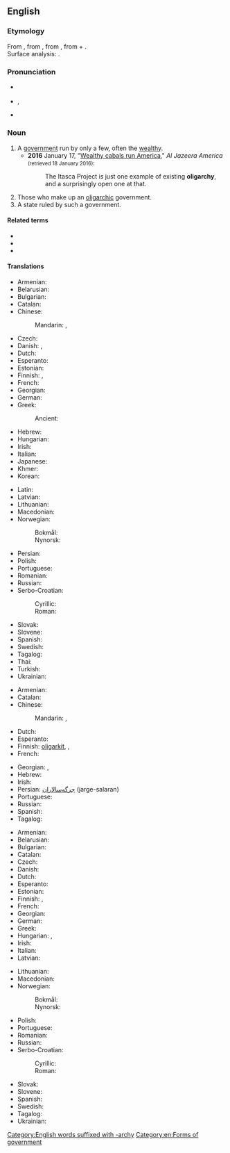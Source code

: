 ==English==

===Etymology===
From {{etyl|fr|en}} {{m|fr|oligarchie}}, from {{etyl|la|en}} {{m|la|oligarchia}}, from {{etyl|grc|en}} {{m|grc|ὀλιγαρχία}}, from {{m|grc|ὀλίγος||few}} + {{m|grc|ἀρχή||rule}}.<br />
Surface analysis: {{confix|olig|t1=few|archy|t2=rule”, “command|lang=en}}.

===Pronunciation===
* {{a|UK}} {{IPA|/ˈɒlɪɡɑːki/|lang=en}}
* {{a|US}} {{enPR|älʹĭ-gär'kē|ōlʹĭ-gär'kē}}, {{IPA|/ˈɑːlɪˌɡɑɹki/|/ˈoʊlɪˌɡɑɹki/|lang=en}}
* {{audio|en-uk-oligarchy.ogg|Audio (UK)|lang=en}}

===Noun===
{{wikipedia}}
{{en-noun|oligarchies}}

# A [[government]] run by only a few, often the [[wealthy]].
#* '''2016''' January 17, "[http://america.aljazeera.com/opinions/2016/1/wealthy-cabals-run-america.html Wealthy cabals run America]," ''Al Jazeera America'' <small>(retrieved 18 January 2016)</small>:
#*: The Itasca Project is just one example of existing '''oligarchy''', and a surprisingly open one at that.
# Those who make up an [[oligarchic]] government.
# A state ruled by such a government.

====Related terms====
* {{l|en|oligarch}}
* {{l|en|oligarchic}}
* {{l|en|oligarchical}}

====Translations====
{{trans-top|Government by only a few}}
* Armenian: {{t+|hy|օլիգարխիա}}
* Belarusian: {{t|be|аліга́рхія|f}}
* Bulgarian: {{t+|bg|олигархия|f}}
* Catalan: {{t|ca|oligarquia|f}}
* Chinese:
*: Mandarin: {{t+|cmn|寡頭政治|sc=Hani}}, {{t+|cmn|寡头政治|tr=guǎtóu zhèngzhì|sc=Hani}}
* Czech: {{t+|cs|oligarchie|f}}
* Danish: {{t+|da|oligarki|n}}, {{t|da|fåmandsvælde|n|c}}
* Dutch: {{t+|nl|oligarchie|f}}
* Esperanto: {{t|eo|oligarĥio}}
* Estonian: {{t|et|oligarhia}}
* Finnish: {{t+|fi|harvainvalta}}, {{t+|fi|oligarkia}}
* French: {{t+|fr|oligarchie|f}}
* Georgian: {{t|ka|ოლიგარქია}}
* German: {{t+|de|Oligarchie|f}}
* Greek: {{t+|el|ολιγαρχία|f}}
*: Ancient: {{t|grc|ὀλιγαρχία|f}}
* Hebrew: {{t+|he|אוליגרכיה|f}}
* Hungarian: {{t+|hu|oligarchia}}
* Irish: {{t|ga|olagarcacht|f}}
* Italian: {{t+|it|oligarchia|f}}
* Japanese: {{t|ja|寡頭政治|tr=かとうせいじ, katō seiji}}
* Khmer: {{t|km|អប្បាធិបតេយ្យ|sc=Khmr|tr=appa’ tʰippa’tay}}
* Korean: {{t|ko|과두제}}
{{trans-mid}}
* Latin: {{t|la|oligarchia|f}}
* Latvian: {{t|lv|oligarhija|f}}
* Lithuanian: {{t|lt|oligarchija|f}}
* Macedonian: {{t|mk|олигархија|f}}
* Norwegian:
*: Bokmål: {{t|nb|oligarki|n}}
*: Nynorsk: {{t|nn|oligarki|n}}
* Persian: {{t+|fa|اولیگارشی|tr=oligárši|sc=fa-Arab}}
* Polish: {{t+|pl|oligarchia|f}}
* Portuguese: {{t+|pt|oligarquia|f}}
* Romanian: {{t+|ro|oligarhie|f}}
* Russian: {{t+|ru|олига́рхия|f}}
* Serbo-Croatian:
*: Cyrillic: {{t|sh|олигархија|f|alt=олигархија}}
*: Roman: {{t+|sh|oligarhija|f}}
* Slovak: {{t|sk|oligarchia|f}}
* Slovene: {{t+|sl|oligarhija|f}}
* Spanish: {{t+|es|oligarquía|f}}
* Swedish: {{t+|sv|oligarki|n}}
* Tagalog: {{t|tl|untipunuan}}
* Thai: {{t+|th|คณาธิปไตย|tr=khanathipatai}}
* Turkish: {{t+|tr|oligarşi}}
* Ukrainian: {{t+|uk|олігархі́я|f}}
{{trans-bottom}}

{{trans-top|Those who make up an oligarchic government}}
* Armenian: {{t+|hy|օլիգարխիա}}
* Catalan: {{t|ca|oligarquia|f}}
* Chinese:
*: Mandarin: {{t+|cmn|寡頭|sc=Hani}}, {{t+|cmn|寡头|tr=guǎtóu|sc=Hani}}
* Dutch: {{t+|nl|oligarchie|f}}
* Esperanto: {{t|eo|oligarĥio}}
* Finnish: [[oligarkki|oligarkit]], {{t+|fi|oligarkia}}, {{t|fi|valtaeliitti}}
* French: {{t+|fr|oligarchie|f}}
{{trans-mid}}
* Georgian: {{t|ka|ოლიგარქია}}, {{t|ka|ოლიგარქები}}
* Hebrew: {{t+|he|אוליגרכיה|f}}
* Irish: {{t|ga|olagarcacht|f}}
* Persian: [[جرگه‌سالاران]] (jarge-salaran)
* Portuguese: {{t+|pt|oligarquia|f}}
* Russian: {{t+|ru|олига́рхия|f}}
* Spanish: {{t+|es|oligarquía|f}}
* Tagalog: {{t|tl|untipunuan}}
{{trans-bottom}}

{{trans-top|State ruled by such a government}}
* Armenian: {{t+|hy|օլիգարխիա}}
* Belarusian: {{t|be|аліга́рхія|f}}
* Bulgarian: {{t+|bg|олигархия|f}}
* Catalan: {{t|ca|oligarquia|f}}
* Czech: {{t+|cs|oligarchie|f}}
* Danish: {{t+|da|oligarki|n}}
* Dutch: {{t+|nl|oligarchie|f}}
* Esperanto: {{t|eo|oligarĥio}}
* Estonian: {{t|et|oligarhia}}
* Finnish: {{t+|fi|oligarkia}}, {{t+|fi|harvainvalta}}
* French: {{t+|fr|oligarchie|f}}
* Georgian: {{t|ka|ოლიგარქია}}
* German: {{t+|de|Oligarchie|f}}
* Greek: {{t+|el|ολιγαρχία|f}}
* Hungarian: {{t+|hu|oligarchia}}, {{t|hu|kiskirályság}}
* Irish: {{t|ga|olagarcacht|f}}
* Italian: {{t+|it|oligarchia|f}}
* Latvian: {{t|lv|oligarhija|f}}
{{trans-mid}}
* Lithuanian: {{t|lt|oligarchija|f}}
* Macedonian: {{t|mk|олигархија|f}}
* Norwegian:
*: Bokmål: {{t|nb|oligarki|n}}
*: Nynorsk: {{t|nn|oligarki|n}}
* Polish: {{t+|pl|oligarchia|f}}
* Portuguese: {{t+|pt|oligarquia|f}}
* Romanian: {{t+|ro|oligarhie|f}}
* Russian: {{t+|ru|олига́рхия|f}}
* Serbo-Croatian:
*: Cyrillic: {{t|sh|олигархија|f}}
*: Roman: {{t+|sh|oligarhija|f}}
* Slovak: {{t|sk|oligarchia|f}}
* Slovene: {{t+|sl|oligarhija|f}}
* Spanish: {{t+|es|oligarquía|f}}
* Swedish: {{t+|sv|oligarki|n}}
* Tagalog: {{t|tl|untipunuan}}
* Ukrainian: {{t+|uk|олігархі́я|f}}
{{trans-bottom}}

[[Category:English words suffixed with -archy]]
[[Category:en:Forms of government]]